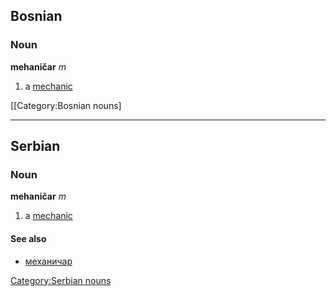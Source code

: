 ==Bosnian==
===Noun===
'''mehaničar''' ''m''
#a [[mechanic]]
[[Category:Bosnian nouns]
----

==Serbian==
===Noun===
'''mehaničar''' ''m''
#a [[mechanic]]
====See also====
*[[механичар]]
[[Category:Serbian nouns]]
